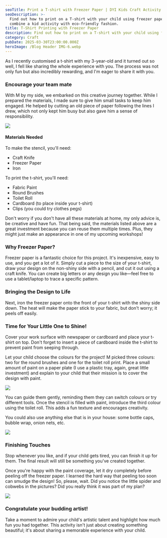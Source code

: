 ```yaml
---
seoTitle: Print a T-shirt with Freezer Paper | DYI Kids Craft Activity
seoDescription: >-
  Find out how to print on a T-shirt with your child using freezer paper to
  combine a kid activity with eco-friendly fashion. 
title: T-Shirt Printing with Freezer Paper
description: Find out how to print on a T-shirt with your child using freezer paper
category: Craft
pubDate: 2025-03-30T23:00:00.000Z
heroImage: /Blog Header IMG-6.webp
---
```


As I recently customised a t-shirt with my 3-year-old and it turned out so well, I fell like sharing the whole experience with you. The process was not only fun but also incredibly rewarding, and I'm eager to share it with you.

### Encourage your team mate

With M by my side, we embarked on this creative journey together. While I prepared the materials, I made sure to give him small tasks to keep him engaged. He helped by cutting an old piece of paper following the lines I drew, which not only kept him busy but also gave him a sense of responsibility.

![](</tshirt printing with freezer paper .png>)

#### Materials Needed

To make the stencil, you'll need:

* Craft Knife
* Freezer Paper
* Iron

To print the t-shirt, you'll need:

* Fabric Paint
* Round Brushes
* Toilet Roll
* Cardboard (to place inside your t-shirt)
* Clips (you could try clothes pegs)

Don't worry if you don't have all these materials at home, my only advice is, be creative and have fun. That being said, the materials listed above are a great investment because you can reuse them multiple times. Plus, they might just make an appearance in one of my upcoming workshops!

### Why Freezer Paper?

Freezer paper is a fantastic choice for this project. It's inexpensive, easy to use, and you get a lot of it. Simply cut a piece to the size of your t-shirt, draw your design on the non-shiny side with a pencil, and cut it out using a craft knife. You can create big letters or any design you like—feel free to use a tablet/laptop to trace a specific pattern.

### Bringing the Design to Life

Next, iron the freezer paper onto the front of your t-shirt with the shiny side down. The heat will make the paper stick to your fabric, but don't worry; it peels off easily.

### Time for Your Little One to Shine!

Cover your work surface with newspaper or cardboard and place your t-shirt on top. Don't forget to insert a piece of cardboard inside the t-shirt to prevent paint from seeping through.

Let your child choose the colours for the project! M picked three colours: two for the round brushes and one for the toilet roll print. Place a small amount of paint on a paper plate (I use a plastic tray, again, great little investment) and explain to your child that their mission is to cover the design with paint.

![](/painting%20activity%20with%20kids.png)

You can guide them gently, reminding them they can switch colours or try different tools. Once the stencil is filled with paint, introduce the third colour using the toilet roll. This adds a fun texture and encourages creativity.

You could also use anything else that is in your house: some bottle caps, bubble wrap, onion nets, etc.

![](/how%20to%20paint%20with%20freezer%20paper.png)

### Finishing Touches

Stop whenever you like, and if your child gets tired, you can finish it up for them. The final result will still be something you've created together.

Once you're happy with the paint coverage, let it dry completely before peeling off the freezer paper. I learned the hard way that peeling too soon can smudge the design! So, please, wait. Did you notice the little spider and cobwebs in the pictures? Did you really think it was part of my plan?

![](/stencil%20painted%20tshirt%20kids%20activity.png)

### Congratulate your budding artist!

Take a moment to admire your child's artistic talent and highlight how much fun you had together. This activity isn't just about creating something beautiful; it's about sharing a memorable experience with your child.
